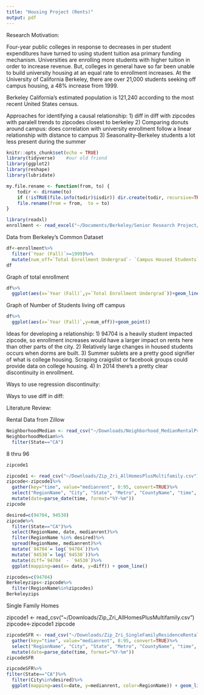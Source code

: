 ```yaml
---
title: "Housing Project (Rents)"
output: pdf
---
```

Research Motivation: 

Four-year public colleges in response to decreases in per student expenditures have turned to using student tuition asa primary funding mechanism. Universities are enrolling more students with higher tuition in order to increase revenue. But, colleges in general have so far been unable to build university housing at an equal rate to enrollment increases. At the University of California Berkeley, there are over 21,000 students seeking off campus housing, a 48% increase from 1999.

Berkeley California's estimated population is 121,240 according to the most recent United States census.

Approaches for identifying a causal relationship:
1) diff in diff with zipcodes with paralell trends to zipcodes closest to berkeley
2) Comparing donuts around campus: does correlation with university enrollment follow a linear relationship with distance to campus
3) Seasonality--Berkeley students a lot less present during the summer



```r
knitr::opts_chunk$set(echo = TRUE)
library(tidyverse)    #our old friend
library(ggplot2)
library(reshape)
library(lubridate)
```

```r
my.file.rename <- function(from, to) {
    todir <- dirname(to)
    if (!isTRUE(file.info(todir)$isdir)) dir.create(todir, recursive=TRUE)
    file.rename(from = from,  to = to)
}
```

```r
library(readxl)
enrollment <- read_excel("~/Documents/Berkeley/Senior Research Project/Berkeley Enrollment Data and Houing.xlsx")
```

Data from Berkeley's Common Dataset
```r
df<-enrollment%>%
  filter(`Year (Fall)`>=1999)%>%
  mutate(num_off=`Total Enrollment Undergrad`- `Campus Housed Students`)
df
```

Graph of total enrollment
```r
df%>%
  ggplot(aes(x=`Year (Fall)`,y=`Total Enrollment Undergrad`))+geom_line()
```

Graph of Number of Students living off campus
```r
df%>%
  ggplot(aes(x=`Year (Fall)`,y=num_off))+geom_point()
```

Ideas for developing a relationship:
1) 94704 is a heavily student impacted zipcode, so enrollment increases would have a larger impact on rents here than other parts of the city.
2) Relatively large changes in housed students occurs when dorms are built.
3) Summer sublets are a pretty good signifier of what is college housing. Scraping craigslist or facebook groups could provide data on college housing.
4) In 2014 there's a pretty clear discontinuity in enrollment.

Ways to use regression discontinuity:

Ways to use diff in diff:

Literature Review:

Rental Data from Zillow
```r
NeighborhoodMedian <- read_csv("~/Downloads/Neighborhood_MedianRentalPrice_AllHomes.csv")
NeighborhoodMedian%>%
  filter(State=="CA")
```
8 thru 96
```r
zipcode1
```

```r
zipcode1 <- read_csv("~/Downloads/Zip_Zri_AllHomesPlusMultifamily.csv")
zipcode<-zipcode1%>%
  gather(key="time", value="medianrent", 8:95, convert=TRUE)%>%
  select("RegionName", "City", "State", "Metro", "CountyName", "time", "medianrent")%>%
  mutate(date=parse_date(time, format="%Y-%m"))
zipcode
```

```r
desired=c(94704, 94530)
zipcode%>%
  filter(State=="CA")%>%
  select(RegionName, date, medianrent)%>%
  filter(RegionName %in% desired)%>%
  spread(RegionName, medianrent)%>%
  mutate(`94704`= log(`94704`))%>%
  mutate(`94530`= log(`94530`))%>%
  mutate(diff=`94704` - `94530`)%>%
  ggplot(mapping=aes(x= date, y=diff)) + geom_line()
```

```r
zipcodes=c(94704)
Berkeleyzips<-zipcode%>%
  filter(RegionName%in%zipcodes)
Berkeleyzips
```

Single Family Homes

zipcode1 <- read_csv("~/Downloads/Zip_Zri_AllHomesPlusMultifamily.csv")
zipcode<-zipcode1
zipcode
```r
zipcodeSFR <- read_csv("~/Downloads/Zip_Zri_SingleFamilyResidenceRental.csv")%>%
  gather(key="time", value="medianrent", 8:95, convert=TRUE)%>%
  select("RegionName", "City", "State", "Metro", "CountyName", "time", "medianrent")%>%
  mutate(date=parse_date(time, format="%Y-%m"))
zipcodeSFR
```

```r
zipcodeSFR%>%
filter(State=="CA")%>%
  filter(City%in%desired)%>%
  ggplot(mapping=aes(x=date, y=medianrent, color=RegionName)) + geom_line()
```


